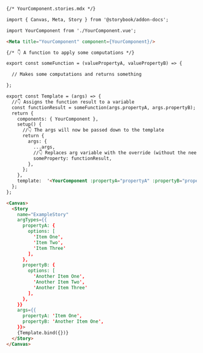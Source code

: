 ```md
{/* YourComponent.stories.mdx */}

import { Canvas, Meta, Story } from '@storybook/addon-docs';

import YourComponent from './YourComponent.vue';

<Meta title="YourComponent" component={YourComponent}/>

{/* 👇 A function to apply some computations */}

export const someFunction = (valuePropertyA, valuePropertyB) => {

  // Makes some computations and returns something 

};

export const Template = (args) => {
  //👇 Assigns the function result to a variable
  const functionResult = someFunction(args.propertyA, args.propertyB);
  return {
    components: { YourComponent },
    setup() {
      //👇 The args will now be passed down to the template
      return {
        args: {
          ...args,
          //👇 Replaces arg variable with the override (without the need of mutation)
          someProperty: functionResult,
        },
      };
    },
    template:  '<YourComponent :propertyA="propertyA" :propertyB="propertyB" :someProperty="someProperty"/>',
  };
};

<Canvas>
  <Story
    name="ExampleStory"
    argTypes={{
      propertyA: {
        options: [
          'Item One',
          'Item Two',
          'Item Three'
        ],
      },
      propertyB: {
        options: [
          'Another Item One',
          'Another Item Two',
          'Another Item Three'
        ],
      },
    }}
    args={{
      propertyA: 'Item One',
      propertyB: 'Another Item One',
    }}>
    {Template.bind({})}
  </Story>
</Canvas>
```